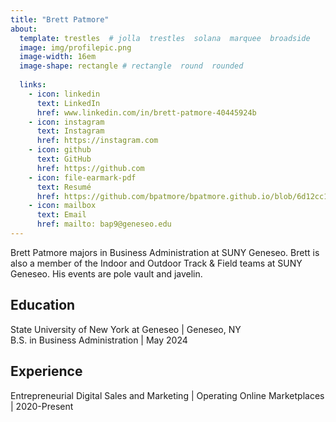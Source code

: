 ```yaml
---
title: "Brett Patmore" 
about: 
  template: trestles  # jolla  trestles  solana  marquee  broadside
  image: img/profilepic.png
  image-width: 16em
  image-shape: rectangle # rectangle  round  rounded
  
  links:
    - icon: linkedin
      text: LinkedIn
      href: www.linkedin.com/in/brett-patmore-40445924b
    - icon: instagram
      text: Instagram
      href: https://instagram.com
    - icon: github
      text: GitHub
      href: https://github.com
    - icon: file-earmark-pdf
      text: Resumé
      href: https://github.com/bpatmore/bpatmore.github.io/blob/6d12cc187fb9d1c016f5940756fdc0bee5e0bedd/Brett%20Patmore%20Resume%20revised.pdf?inline=true
    - icon: mailbox
      text: Email
      href: mailto: bap9@geneseo.edu
---
```


Brett Patmore majors in Business Administration at SUNY Geneseo. Brett is also a member of the Indoor and Outdoor Track & Field teams at SUNY Geneseo. His events are pole vault and javelin.

## Education

State University of New York at Geneseo \| Geneseo, NY <br> B.S. in Business Administration \| May 2024

## Experience

Entrepreneurial Digital Sales and Marketing \| Operating Online Marketplaces \| 2020-Present
